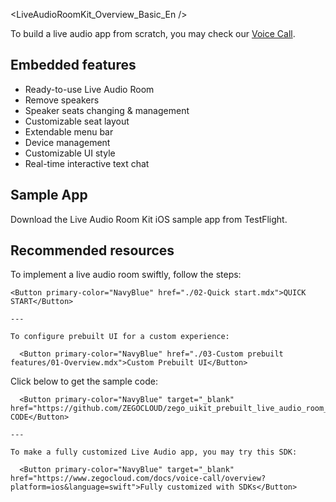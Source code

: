 
<LiveAudioRoomKit_Overview_Basic_En />

To build a live audio app from scratch, you may check our [Voice Call](https://www.zegocloud.com/docs/voice-call/overview?platform=ios&language=swift).

## Embedded features

- Ready-to-use Live Audio Room
- Remove speakers
- Speaker seats changing & management
- Customizable seat layout
- Extendable menu bar
- Device management
- Customizable UI style
- Real-time interactive text chat

## Sample App

<CardGroup cols={2}>
<Card title="TestFlight" href="https://testflight.apple.com/join/anghiToS"  target="_blank">
  Download the Live Audio Room Kit iOS sample app from TestFlight.
</Card>
</CardGroup>

## Recommended resources

<CardGroup cols={2}>
  <Card title="I want to get started:">
    To implement a live audio room swiftly, follow the steps:

    <Button primary-color="NavyBlue" href="./02-Quick start.mdx">QUICK START</Button>

    ---

    To configure prebuilt UI for a custom experience:

	  <Button primary-color="NavyBlue" href="./03-Custom prebuilt features/01-Overview.mdx">Custom Prebuilt UI</Button>
  </Card>
  <Card title="I want to get the Sample Code:">
    Click below to get the sample code:

	  <Button primary-color="NavyBlue" target="_blank" href="https://github.com/ZEGOCLOUD/zego_uikit_prebuilt_live_audio_room_example_ios">SAMPLE CODE</Button>

    ---

    To make a fully customized Live Audio app, you may try this SDK:

	  <Button primary-color="NavyBlue" target="_blank" href="https://www.zegocloud.com/docs/voice-call/overview?platform=ios&language=swift">Fully customized with SDKs</Button>
  </Card>
</CardGroup>